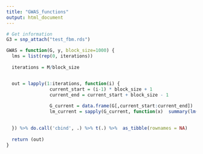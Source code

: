 ```yaml
---
title: "GWAS_functions"
output: html_document
---
```


```r
# Get information
G3 = snp_attach("test_fbm.rds")
```

```r
GWAS = function(G, y, block_size=1000) {
  lms = list(rep(0, iterations))
  
  iterations = M/block_size


  out = lapply(1:iterations, function(i) {
                current_start = (i-1) * block_size + 1
                current_end = current_start + block_size - 1
  
                G_current = data.frame(G[,current_start:current_end])
                lm_current = sapply(G_current, function(x)  summary(lm(y ~ x))$coefficients[2,1:4])
  

  }) %>% do.call('cbind', .) %>% t(.) %>%  as_tibble(rownames = NA)
  
  return (out)
}
```

